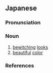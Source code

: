 ==Japanese==
{{ja-kanjitab|えん|しょく|yomi=o}}

===Pronunciation===
{{ja-pron|yomi=o|えんしょく|acc=0|acc_ref=DJR,NHK}}

===Noun===
{{ja-noun|えんしょく}}

# [[bewitching]] [[looks]]
# [[beautiful]] [[color]]

===References===
<references/>
